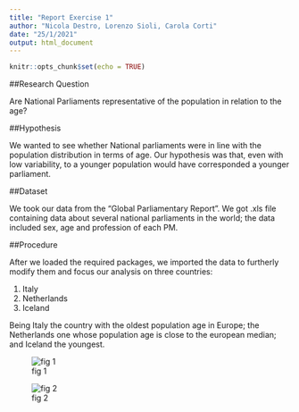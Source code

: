 ```yaml
---
title: "Report Exercise 1"
author: "Nicola Destro, Lorenzo Sioli, Carola Corti"
date: "25/1/2021"
output: html_document
---
```


```r
knitr::opts_chunk$set(echo = TRUE)

```

##Research Question

Are National Parliaments representative of the population in relation to the age?


##Hypothesis

We wanted to see whether National parliaments were in line with the population distribution in terms of age.
Our hypothesis was that, even with low variability, to a younger population would have corresponded a younger parliament.


##Dataset

We took our data from the "Global Parliamentary Report".
We got .xls file containing data about several national parliaments in the world; the data included sex, age and profession of each PM. 


##Procedure 

After we loaded the required packages, we imported the data to furtherly modify them and focus our analysis on three countries: 

1) Italy
2) Netherlands 
3) Iceland 


Being Italy the country with the oldest population age in Europe; the Netherlands one whose population age is close to the european median; and Iceland the youngest. 





![fig 1](/Users/nicol/OneDrive/Desktop/UNIMI/Data_Access_and_Regulation/DAAR_exs/Class_ex_one/Figs/Graph_1.png)


![fig 2](/Users/nicol/OneDrive/Desktop/UNIMI/Data_Access_and_Regulation/DAAR_exs/Class_ex_one/Figs/Graph_2.png)

